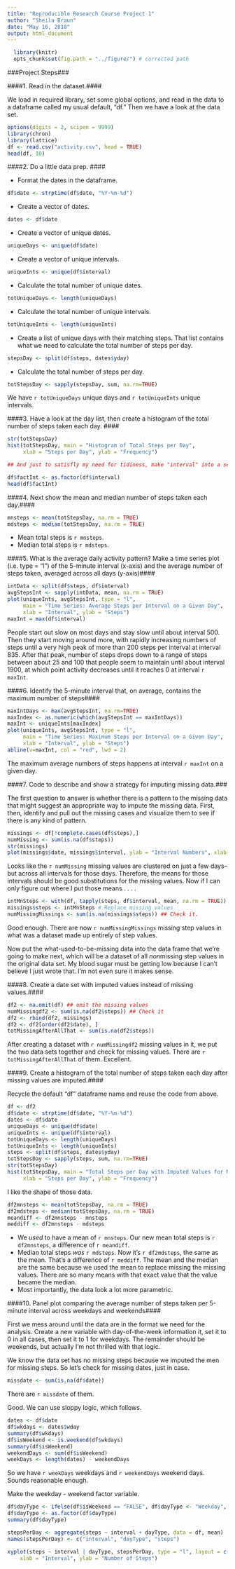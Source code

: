 ---
title: "Reproducible Research Course Project 1"
author: "Sheila Braun"
date: "May 16, 2018"
output: html_document
---
```{r setup}
  library(knitr)
  opts_chunk$set(fig.path = "../figure/") # corrected path
```

###Project Steps###

####1. Read in the dataset.####

We load in required library, set some global options, and read in the data to a dataframe called my usual default, "df." Then we have a look at the data set. 

```{r getdata}
options(digits = 2, scipen = 9999)
library(chron)
library(lattice)
df <- read.csv("activity.csv", head = TRUE)
head(df, 10)
```

####2. Do a little data prep.  ####

- Format the dates in the dataframe.  

```{r formatDates}
df$date <- strptime(df$date, "%Y-%m-%d")
```  

- Create a vector of dates.

```{r createDateVector}
dates <- df$date
```  

- Create a vector of unique dates.  

```{r createUniqueDateVector}
uniqueDays <- unique(df$date)
```  

- Create a vector of unique intervals.   

```{r createUniqueIntVector}
uniqueInts <- unique(df$interval)
```  

- Calculate the total number of unique dates.  

```{r calcDatesTot}
totUniqueDays <- length(uniqueDays)
```   

- Calculate the total number of unique intervals.  

```{r calcUniqueIntTot}
totUniqueInts <- length(uniqueInts)
```  

- Create a list of unique days with their matching steps. That list contains what we need to calculate the total number of steps per day. 

```{r createDayStepArray}
stepsDay <- split(df$steps, dates$yday)
```  
 - Calculate the total number of steps per day.
```{r calcTotStepsDay}
totStepsDay <- sapply(stepsDay, sum, na.rm=TRUE) 
```

We have `r totUniqueDays` unique days and `r totUniqueInts` unique intervals. 

####3. Have a look at the day list, then create a histogram of the total number of steps taken each day. #### 

```{r histsteps}
str(totStepsDay)
hist(totStepsDay, main = "Histogram of Total Steps per Day",
     xlab = "Steps per Day", ylab = "Frequency")

## And just to satisfly my need for tidiness, make "interval" into a separate factor variable. ##

df$factInt <- as.factor(df$interval)
head(df$factInt)

```

####4. Next show the mean and median number of steps taken each day.####

```{r computemnmd}
mnsteps <- mean(totStepsDay, na.rm = TRUE)
mdsteps <- median(totStepsDay, na.rm = TRUE)
```
- Mean total steps is `r mnsteps`.  
- Median total steps is `r mdsteps`.

####5. What is the average daily activity pattern? Make a time series plot (i.e. type = "l") of the 5-minute interval (x-axis) and the average number of steps taken, averaged across all days (y-axis)####

```{r timeseries}
intData <- split(df$steps, df$interval)
avgStepsInt <- sapply(intData, mean, na.rm = TRUE)
plot(uniqueInts, avgStepsInt, type = "l",
     main = "Time Series: Average Steps per Interval on a Given Day",
     xlab = "Interval", ylab = "Steps")
maxInt = max(df$interval)
```

People start out slow on most days and stay slow until about interval 500. Then they start moving around more, with rapidly increasing numbers of steps until a very high peak of more than 200 steps per interval at interval 835. After that peak, number of steps drops down to a range of steps between about 25 and 100 that people seem to maintain until about interval 1900, at which point activity decreases until it reaches 0 at interval `r maxInt`. 

####6. Identify the 5-minute interval that, on average, contains the maximum number of steps####

```{r findMax}
maxIntDays <- max(avgStepsInt, na.rm=TRUE)
maxIndex <- as.numeric(which(avgStepsInt == maxIntDays))
maxInt <- uniqueInts[maxIndex]
plot(uniqueInts, avgStepsInt, type = "l",
     main = "Time Series: Maximum Steps per Interval on a Given Day",
     xlab = "Interval", ylab = "Steps")
abline(v=maxInt, col = "red", lwd = 2)
```


The maximum average numbers of steps happens at interval `r maxInt` on a given day.

####7. Code to describe and show a strategy for imputing missing data.###


The first question to answer is whether there is a pattern to the missing data that might suggest an appropriate way to impute the missing data. First, then, identify and pull out the missing cases and visualize them to see if there is any kind of pattern. 


```{r IDMIss}
missings <- df[!complete.cases(df$steps),]
numMissing <- sum(is.na(df$steps))
str(missings)
plot(missings$date, missings$interval, ylab = "Interval Numbers", xlab = "Dates")
```

Looks like the `r numMissing` missing values are clustered on just a few days--but across all intervals for those days. Therefore, the means for those intervals should be good substitutions for the missing values. Now if I can only figure out where I put those means . . . .

```{r calcMissing}
intMnSteps <- with(df, tapply(steps, df$interval, mean, na.rm = TRUE)) ##Calculate the means
missings$steps <- intMnSteps # Replace missing values
numMissingMissings <- sum(is.na(missings$steps)) ## Check it. 
```

Good enough. There are now `r numMissingMissings` missing step values in what was a dataset made up entirely of step values. 

Now put the what-used-to-be-missing data into the data frame that we're going to make next, which will be a dataset of all *non*missing step values in the original data set. My blood sugar must be getting low because I can't believe I just wrote that. I'm not even sure it makes sense. 

####8. Create a date set with imputed values instead of missing values.####

```{r doTheImpute}
df2 <- na.omit(df) ## omit the missing values
numMissingdf2 <- sum(is.na(df2$steps)) ## Check it
df2 <- rbind(df2, missings)
df2 <- df2[order(df2$date), ]
totMissingAfterAllThat <- sum(is.na(df2$steps))
```

After creating a dataset with `r numMissingdf2` missing values in it, we put the two data sets together and check for missing values. There are `r totMissingAfterAllThat` of them. Excellent. 

####9. Create a histogram of the total number of steps taken each day after missing values are imputed.####

Recycle the default "df" dataframe name and reuse the code from above. 

```{r recycleReuse}
df <- df2
df$date <- strptime(df$date, "%Y-%m-%d")
dates <- df$date
uniqueDays <- unique(df$date)
uniqueInts <- unique(df$interval)
totUniqueDays <- length(uniqueDays)
totUniqueInts <- length(uniqueInts)
steps <- split(df$steps, dates$yday)
totStepsDay <- sapply(steps, sum, na.rm=TRUE)
str(totStepsDay)
hist(totStepsDay, main = "Total Steps per Day with Imputed Values for Missing",
     xlab = "Steps per Day", ylab = "Frequency")
```

I like the shape of those data. 

```{r newMnMd}
df2mnsteps <- mean(totStepsDay, na.rm = TRUE)
df2mdsteps <- median(totStepsDay, na.rm = TRUE)
meandiff <- df2mnsteps - mnsteps
meddiff <- df2mnsteps - mdsteps
```
- We *used* to have a mean of `r mnsteps`. Our new mean total steps is `r df2mnsteps`, a difference of `r meandiff`.   
- Median total steps *was* `r mdsteps`. Now it's `r df2mdsteps`, the same as the mean.  That's a difference of `r meddiff`. The mean and the median are the same because we used the mean to replace missing the missing values. There are so many means with that exact value that the value became the median.  
- Most importantly, the data look a lot more parametric.

####10. Panel plot comparing the average number of steps taken per 5-minute interval across weekdays and weekends####

First we mess around until the data are in the format we need for the analysis. Create a new variable with day-of-the-week information it, set it to 0 in all cases, then set it to 1 for weekdays. The remainder should be weekends, but actually I'm not thrilled with that logic. 

We know the data set has no missing steps because we imputed the men for missing steps. So let's check for missing dates, just in case. 

```{r checkMissingDates}
missdate <- sum(is.na(df$date))
```

There are `r missdate` of them. 

Good. We can use sloppy logic, which follows.


```{r messAround}
dates <- df$date
df$wkdays <- dates$wday 
summary(df$wkdays)
df$isWeekend <- is.weekend(df$wkdays)
summary(df$isWeekend)
weekendDays <- sum(df$isWeekend)
weekDays <- length(dates) - weekendDays
```

So we have `r weekDays` weekdays and `r weekendDays` weekend days. Sounds reasonable enough. 

Make the weekday - weekend factor variable. 

```{r makeDayTypeFactor}
df$dayType <- ifelse(df$isWeekend == "FALSE", df$dayType <- "Weekday", df$dayType <- "Weekend Day")
df$dayType <- as.factor(df$dayType)
summary(df$dayType)
```


```{r stepsPerDay}
stepsPerDay <- aggregate(steps ~ interval + dayType, data = df, mean)
names(stepsPerDay) <- c("interval", "dayType", "steps")
```

```{r makeFacetedTimeSeriesPlot}
xyplot(steps ~ interval | dayType, stepsPerDay, type = "l", layout = c(1, 2), 
    xlab = "Interval", ylab = "Number of Steps")
```


